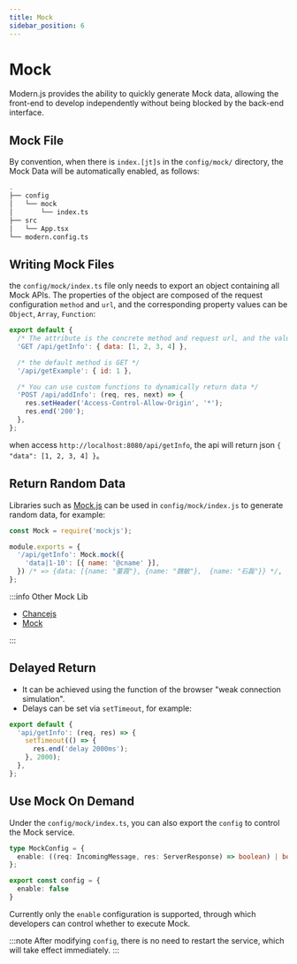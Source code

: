 ```yaml
---
title: Mock
sidebar_position: 6
---
```

# Mock

Modern.js provides the ability to quickly generate Mock data, allowing the front-end to develop independently without being blocked by the back-end interface.

## Mock File

By convention, when there is `index.[jt]s` in the `config/mock/` directory, the Mock Data will be automatically enabled, as follows:

```bash
.
├── config
│   └── mock
│       └── index.ts
├── src
│   └── App.tsx
└── modern.config.ts
```

## Writing Mock Files

the `config/mock/index.ts` file only needs to export an object containing all Mock APIs. The properties of the object are composed of the request configuration `method` and `url`, and the corresponding property values can be `Object`, `Array`, `Function`:

```js
export default {
  /* The attribute is the concrete method and request url, and the value is object or array as the result of the request */
  'GET /api/getInfo': { data: [1, 2, 3, 4] },

  /* the default method is GET */
  '/api/getExample': { id: 1 },

  /* You can use custom functions to dynamically return data */
  'POST /api/addInfo': (req, res, next) => {
    res.setHeader('Access-Control-Allow-Origin', '*');
    res.end('200');
  },
};
```

when access `http://localhost:8080/api/getInfo`, the api will return json `{ "data": [1, 2, 3, 4] }`。

## Return Random Data

Libraries such as [Mock.js](https://github.com/nuysoft/Mock/wiki/Getting-Started) can be used in `config/mock/index.js` to generate random data, for example:

```js
const Mock = require('mockjs');

module.exports = {
  '/api/getInfo': Mock.mock({
    'data|1-10': [{ name: '@cname' }],
  }) /* => {data: [{name: "董霞"}, {name: "魏敏"},  {name: "石磊"}} */,
};
```

:::info Other Mock Lib

- [Chancejs](https://github.com/chancejs/chancejs)
- [Mock](https://github.com/nuysoft/Mock/wiki/Getting-Started)

:::

## Delayed Return

- It can be achieved using the function of the browser "weak connection simulation".
- Delays can be set via `setTimeout`, for example:

```ts
export default {
  'api/getInfo': (req, res) => {
    setTimeout(() => {
      res.end('delay 2000ms');
    }, 2000);
  },
};
```

## Use Mock On Demand

Under the `config/mock/index.ts`, you can also export the `config` to control the Mock service.

```ts
type MockConfig = {
  enable: ((req: IncomingMessage, res: ServerResponse) => boolean) | boolean;
};

export const config = {
  enable: false
}
```

Currently only the `enable` configuration is supported, through which developers can control whether to execute Mock.

:::note
After modifying `config`, there is no need to restart the service, which will take effect immediately.
:::

